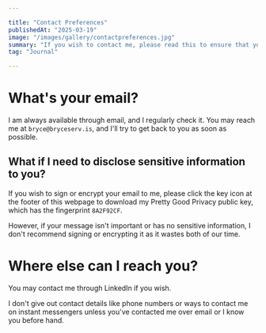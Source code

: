 ```yaml
---

title: "Contact Preferences"
publishedAt: "2025-03-19"
image: "/images/gallery/contactpreferences.jpg"
summary: "If you wish to contact me, please read this to ensure that you are able to communicate effectively with me."
tag: "Journal"

---
```


# What's your email?
I am always available through email, and I regularly check it. You may reach me at ```bryce@bryceserv.is```, and I'll try to get back to you as soon as possible.

## What if I need to disclose sensitive information to you?
If you wish to sign or encrypt your email to me, please click the key icon at the footer of this webpage to download my Pretty Good Privacy public key, which has the fingerprint ```8A2F92CF```.

However, if your message isn't important or has no sensitive information, I don't recommend signing or encrypting it as it wastes both of our time.

# Where else can I reach you?
You may contact me through LinkedIn if you wish.

I don't give out contact details like phone numbers or ways to contact me on instant messengers unless you've contacted me over email or I know you before hand.